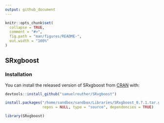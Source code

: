 ```yaml
---
output: github_document
---
```


<!-- README.md is generated from README.Rmd. Please edit that file -->

```r
knitr::opts_chunk$set(
  collapse = TRUE,
  comment = "#>",
  fig.path = "man/figures/README-",
  out.width = "100%"
)
```

## SRxgboost

<!-- badges: start -->
<!-- badges: end -->

<!-- The goal of SRxgboost is to ... -->

### Installation

You can install the released version of SRxgboost from [CRAN](https://CRAN.R-project.org) with:

```r
devtools::install_github("samuelreuther/SRxgboost")

install.packages("/home/sandbox/sandbox/Libraries/SRxgboost_0.7.1.tar.gz",
                 repos = NULL, type = "source", dependencies = TRUE)

library(SRxgboost)
```
